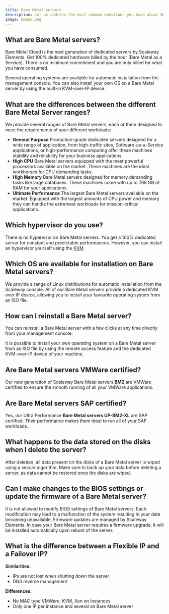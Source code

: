 ```yaml
---
title: Bare Metal servers
description: Let us address the most common questions you have about Bare Metal as a Service.
image: bmaas.png
---
```


## What are Bare Metal servers?

Bare Metal Cloud is the next generation of dedicated servers by Scaleway Elements. Get 100% dedicated hardware billed by the hour (Bare Metal as a Service). There is no minimum commitment and you are only billed for what you have consumed.

Several operating systems are available for automatic installation from the management console. You can also install your own OS on a Bare Metal server by using the built-in KVM-over-IP device.

## What are the differences between the different Bare Metal Server ranges?

We provide several ranges of Bare Metal servers, each of them designed to meet the requirements of your different workloads: 
- **General Purpose**
Production-grade dedicated servers designed for a wide range of application, from high-traffic sites, Software-as-a-Service applications, or high-performance computing offer these machines stability and reliability for your business applications.
- **High CPU**
Bare Metal servers equipped with the most powerful processors available on the market. These machines are the ideal workhorses for CPU demanding tasks.     
- **High Memory**
Bare Metal servers designed for memory demanding tasks like large databases. These machines come with up to 768 GB of RAM for your applications. 
- **Ultimate Performance** 
The largest Bare Metal servers available on the market. Equipped with the largest amounts of CPU power and memory they can handle the extremest workloads for mission-critical applications. 

## Which hypervisor do you use?

There is no hypervisor on Bare Metal servers. You get a 100% dedicated server for constant and predictable performances. However, you can install an hypervisor yourself using the [KVM](/compute/bare-metal-cloud/how-to/install-server-from-kvm/).

## Which OS are available for installation on Bare Metal servers?

We provide a range of Linux distributions for automatic installation from the Scaleway console. All of our Bare Metal servers provide a dedicated KVM over IP device, allowing you to install your favourite operating system from an ISO file.

## How can I reinstall a Bare Metal server?

You can reinstall a Bare Metal server with a few clicks at any time directly from your management console.

It is possible to install your own operating system on a Bare Metal server from an ISO file by using the remote access feature and the dedicated KVM-over-IP device of your machine.

## Are Bare Metal servers VMWare certified?

Our new generation of Scaleway Bare Metal servers **BM2** are VMWare certified to ensure the smooth running of all your VMWare applications. 

## Are Bare Metal servers SAP certified?

Yes, our Ultra Performance **Bare Metal servers UP-BM2-XL** are SAP certified. Their performance makes them ideal to run all of your SAP workloads.

## What happens to the data stored on the disks when I delete the server?

After deletion, all data present on the disks of a Bare Metal server is wiped using a secure algorithm. Make sure to back up your data before deleting a server, as data cannot be restored once the disks are wiped.

## Can I make changes to the BIOS settings or update the firmware of a Bare Metal server?

It is not allowed to modify BIOS settings of Bare Metal servers. Each modification may lead to a malfunction of the system resulting in your data becoming unavailable.
Firmware updates are managed by Scaleway Elements. In case your Bare Metal server requires a firmware upgrade, it will be installed automatically upon reboot of the server.

## What is the difference between a Flexible IP and a Failover IP?

**Similarities:** 
- IPs are not lost when shutting down the server 
- DNS reverse management 

**Differences:** 
- No MAC type VMWare, KVM, Xen on Instances 
- Only one IP per instance and several on Bare Metal server